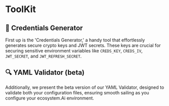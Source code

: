 # ToolKit

## 🔐 Credentials Generator
First up is the 'Credentials Generator,' a handy tool that effortlessly generates secure crypto keys and JWT secrets.
These keys are crucial for securing sensitive environment variables like `CREDS_KEY`, `CREDS_IV`, `JWT_SECRET`, and `JWT_REFRESH_SECRET`.

<Cards>
<Cards.Card icon="🔐&nbsp;&ensp;" title="Credentials Generator" href="/toolkit/creds_generator" />
</Cards>


## 🔍 YAML Validator (beta)
Additionally, we present the beta version of our YAML Validator, designed to validate both your configuration files, ensuring smooth sailing as you configure your ecosystem.Ai environment.

<Cards>
<Cards.Card icon="🔍&nbsp;&ensp;" title="YAML Validator" href="/toolkit/yaml_checker" />
</Cards>

